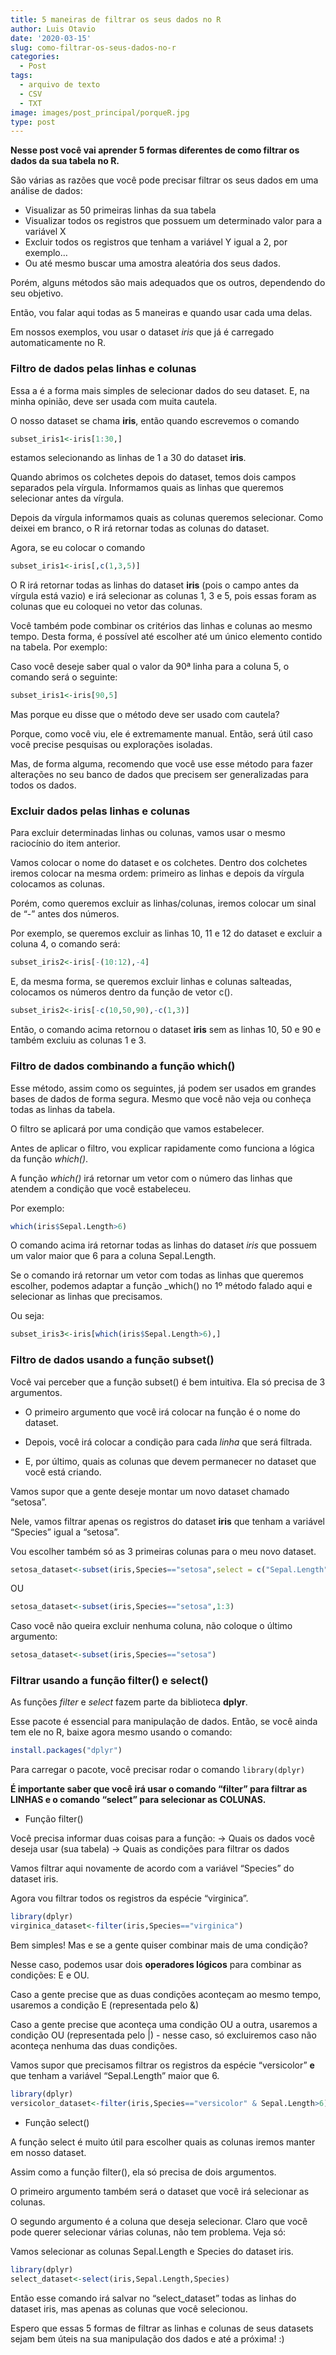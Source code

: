 ```yaml
---
title: 5 maneiras de filtrar os seus dados no R
author: Luis Otavio
date: '2020-03-15'
slug: como-filtrar-os-seus-dados-no-r
categories:
  - Post
tags:
  - arquivo de texto
  - CSV
  - TXT
image: images/post_principal/porqueR.jpg
type: post
---
```


**Nesse post você vai aprender 5 formas diferentes de como filtrar os dados da sua tabela no R.**

São várias as razões que você pode precisar filtrar os seus dados em uma análise de dados:

- Visualizar as 50 primeiras linhas da sua tabela
- Visualizar todos os registros que possuem um determinado valor para a variável X
- Excluir todos os registros que tenham a variável Y igual a 2, por exemplo...
- Ou até mesmo buscar uma amostra aleatória dos seus dados.

Porém, alguns métodos são mais adequados que os outros, dependendo do seu objetivo.

Então, vou falar aqui todas as 5 maneiras e quando usar cada uma delas.

Em nossos exemplos, vou usar o dataset _iris_ que já é carregado automaticamente no R.

### Filtro de dados pelas linhas e colunas

Essa a é a forma mais simples de selecionar dados do seu dataset. E, na minha opinião, deve ser usada com muita cautela.

O nosso dataset se chama __iris__, então quando escrevemos o comando 
```r
subset_iris1<-iris[1:30,]
```

estamos selecionando as linhas de 1 a 30 do dataset __iris__.

Quando abrimos os colchetes depois do dataset, temos dois campos separados pela vírgula. Informamos quais as linhas que queremos selecionar antes da vírgula.

Depois da vírgula informamos quais as colunas queremos selecionar. Como deixei em branco, o R irá retornar todas as colunas do dataset.

Agora, se eu colocar o comando 

```r
subset_iris1<-iris[,c(1,3,5)]
```

O R irá retornar todas as linhas do dataset **iris** (pois o campo antes da vírgula está vazio) e irá selecionar as colunas 1, 3 e 5, pois essas foram as colunas que eu coloquei no vetor das colunas.

Você também pode combinar os critérios das linhas e colunas ao mesmo tempo. Desta forma, é possível até escolher até um único elemento contido na tabela. Por exemplo:

Caso você deseje saber qual o valor da 90ª linha para a coluna 5, o comando será o seguinte:
```r
subset_iris1<-iris[90,5]
```

Mas porque eu disse que o método deve ser usado com cautela?

Porque, como você viu, ele é extremamente manual. Então, será útil caso você precise pesquisas ou explorações isoladas.

Mas, de forma alguma, recomendo que você use esse método para fazer alterações no seu banco de dados que precisem ser generalizadas para todos os dados. 

### Excluir dados pelas linhas e colunas

Para excluir determinadas linhas ou colunas, vamos usar o mesmo raciocínio do item anterior.

Vamos colocar o nome do dataset e os colchetes. Dentro dos colchetes iremos colocar na mesma ordem: primeiro as linhas e depois da vírgula colocamos as colunas.

Porém, como queremos excluir as linhas/colunas, iremos colocar um sinal de "-" antes dos números.

Por exemplo, se queremos excluir as linhas 10, 11 e 12 do dataset e excluir a coluna 4, o comando será:

```r
subset_iris2<-iris[-(10:12),-4]
```

E, da mesma forma, se queremos excluir linhas e colunas salteadas, colocamos os números dentro da função de vetor c().

```r
subset_iris2<-iris[-c(10,50,90),-c(1,3)]
```

Então, o comando acima retornou o dataset **iris** sem as linhas 10, 50 e 90 e também excluiu as colunas 1 e 3.

### Filtro de dados combinando a função which()

Esse método, assim como os seguintes, já podem ser usados em grandes bases de dados de forma segura. Mesmo que você não veja ou conheça todas as linhas da tabela.

O filtro se aplicará por uma condição que vamos estabelecer.

Antes de aplicar o filtro, vou explicar rapidamente como funciona a lógica da função _which()_.

A função _which()_ irá retornar um vetor com o número das linhas que atendem a condição que você estabeleceu.

Por exemplo:
```r
which(iris$Sepal.Length>6)
```

O comando acima irá retornar todas as linhas do dataset _iris_ que possuem um valor maior que 6 para a coluna Sepal.Length.

Se o comando irá retornar um vetor com todas as linhas que queremos escolher, podemos adaptar a função _which() no 1º método falado aqui e selecionar as linhas que precisamos.

Ou seja:

```r
subset_iris3<-iris[which(iris$Sepal.Length>6),]
```

### Filtro de dados usando a função subset()

Você vai perceber que a função subset() é bem intuitiva. Ela só precisa de 3 argumentos.

- O primeiro argumento que você irá colocar na função é o nome do dataset.

- Depois, você irá colocar a condição para cada *linha* que será filtrada.

- E, por último, quais as colunas que devem permanecer no dataset que você está criando.

Vamos supor que a gente deseje montar um novo dataset chamado "setosa".

Nele, vamos filtrar apenas os registros do dataset **iris** que tenham a variável "Species" igual a "setosa".

Vou escolher também só as 3 primeiras colunas para o meu novo dataset.

```r
setosa_dataset<-subset(iris,Species=="setosa",select = c("Sepal.Length","Sepal.Width","Petal.Length"))
```

OU

```r
setosa_dataset<-subset(iris,Species=="setosa",1:3)
```

Caso você não queira excluir nenhuma coluna, não coloque o último argumento:
```r
setosa_dataset<-subset(iris,Species=="setosa")
```


### Filtrar usando a função filter() e select()

As funções _filter_ e _select_ fazem parte da biblioteca **dplyr**.

Esse pacote é essencial para manipulação de dados. Então, se você ainda tem ele no R, baixe agora mesmo usando o comando:

```r
install.packages("dplyr")
```

Para carregar o pacote, você precisar rodar o comando ```library(dplyr)``` 

**É importante saber que você irá usar o comando "filter" para filtrar as LINHAS e o comando "select" para selecionar as COLUNAS.**

- Função filter()

Você precisa informar duas coisas para a função:
-> Quais os dados você deseja usar (sua tabela)
-> Quais as condições para filtrar os dados

Vamos filtrar aqui novamente de acordo com a variável "Species" do dataset iris.

Agora vou filtrar todos os registros da espécie "virginica".

```r
library(dplyr)
virginica_dataset<-filter(iris,Species=="virginica")
```


Bem simples! Mas e se a gente quiser combinar mais de uma condição?

Nesse caso, podemos usar dois **operadores lógicos** para combinar as condições: E e OU.

Caso a gente precise que as duas condições aconteçam ao mesmo tempo, usaremos a condição E (representada pelo &)

Caso a gente precise que aconteça uma condição OU a outra, usaremos a condição OU (representada pelo |) - nesse caso, só excluiremos caso não aconteça nenhuma das duas condições.

Vamos supor que precisamos filtrar os registros da espécie "versicolor" **e** que tenham a variável "Sepal.Length" maior que 6.

```r
library(dplyr)
versicolor_dataset<-filter(iris,Species=="versicolor" & Sepal.Length>6)
```

- Função select()

A função select é muito útil para escolher quais as colunas iremos manter em nosso dataset.

Assim como a função filter(), ela só precisa de dois argumentos.

O primeiro argumento também será o dataset que você irá selecionar as colunas.

O segundo argumento é a coluna que deseja selecionar. Claro que você pode querer selecionar várias colunas, não tem problema. Veja só:

Vamos selecionar as colunas Sepal.Length e Species do dataset iris.

```r
library(dplyr)
select_dataset<-select(iris,Sepal.Length,Species)
```

Então esse comando irá salvar no "select_dataset" todas as linhas do dataset iris, mas apenas as colunas que você selecionou.

Espero que essas 5 formas de filtrar as linhas e colunas de seus datasets sejam bem úteis na sua manipulação dos dados e até a próxima! :)